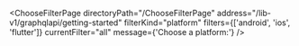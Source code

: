 

<ChooseFilterPage
  directoryPath="/ChooseFilterPage"
  address="/lib-v1/graphqlapi/getting-started"
  filterKind="platform"
  filters={['android', 'ios', 'flutter']}
  currentFilter="all"
  message={'Choose a platform:'}
/>
